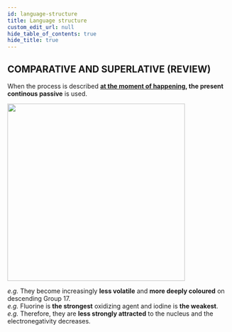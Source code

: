 ```yaml
---
id: language-structure
title: Language structure
custom_edit_url: null
hide_table_of_contents: true
hide_title: true
---
```



## COMPARATIVE AND SUPERLATIVE (REVIEW)

When the process is described **<u>at the moment of happening</u>, the present continous passive** is used.

<img src={arrows} width='400' />

*e.g.* They become increasingly **less  volatile**  and **more deeply coloured** on descending Group 17.  
*e.g.* Fluorine is **the  strongest** oxidizing agent and iodine is **the weakest**.  
*e.g.* Therefore, they are **less strongly attracted** to the nucleus and the electronegativity decreases.